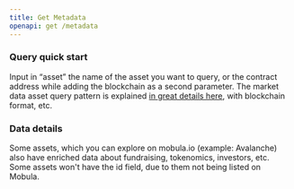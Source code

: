 ```yaml
---
title: Get Metadata
openapi: get /metadata
---
```


### Query quick start

Input in “asset” the name of the asset you want to query, or the contract address while adding the blockchain as a second parameter. The market data asset query pattern is explained [in great details here](/rest-api-reference/docs/market-asset-query), with blockchain format, etc.

### Data details

Some assets, which you can explore on mobula.io (example: Avalanche) also have enriched data about fundraising, tokenomics, investors, etc.
Some assets won't have the id field, due to them not being listed on Mobula.
